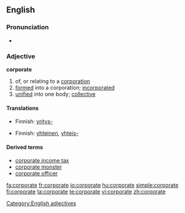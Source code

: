 ==English==
===Pronunciation===
*{{audio|en-uk-corporate.ogg|Audio (UK)}}
===Adjective===
'''corporate'''
# of, or relating to a [[corporation]]
# [[formed]] into a corporation; [[incorporated]]
# [[unified]] into one body; [[collective]]

====Translations====
{{trans-top|of, or relating to a corporation}}
*Finnish: [[yritys-]]
{{trans-mid}}
{{trans-bottom}}

{{trans-top|formed into a corporation; incorporated}}
{{trans-mid}}
{{trans-bottom}}

{{trans-top|unified into one body; collective}}
*Finnish: [[yhteinen]], [[yhteis-]]
{{trans-mid}}
{{trans-bottom}}

====Derived terms====
*[[corporate income tax]]
*[[corporate monster]]
*[[corporate officer]]

[[Category:English adjectives]]

[[fa:corporate]]
[[fr:corporate]]
[[io:corporate]]
[[hu:corporate]]
[[simple:corporate]]
[[fi:corporate]]
[[ta:corporate]]
[[te:corporate]]
[[vi:corporate]]
[[zh:corporate]]